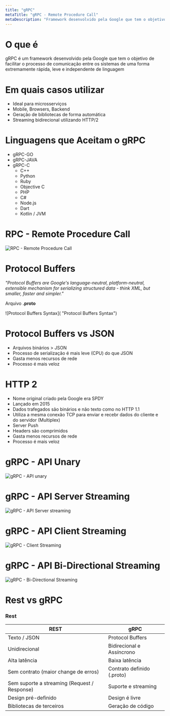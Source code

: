 ```yaml
---
title: "gRPC"
metaTitle: "gRPC - Remote Procedure Call"
metaDescription: "Framework desenvolvido pela Google que tem o objetivo de facilitar o processo de comunicação entre os sistemas de uma forma extremamente rápida, leve e independente de linguagem."
---
```

# O que é
gRPC é um framework desenvolvido pela Google que tem o objetivo de facilitar o processo de comunicação entre os sistemas de uma forma extremamente rápida, leve e independente de linguagem

# Em quais casos utilizar

- Ideal para microsserviços
- Mobile, Browsers, Backend
- Geração de bibliotecas de forma automática
- Streaming bidirecional utilizando HTTP/2

# Linguagens que Aceitam o gRPC

- gRPC-GO
- gRPC-JAVA
- gRPC-C
  - C++
  - Python
  - Ruby
  - Objective C
  - PHP
  - C#
  - Node.js
  - Dart
  - Kotlin / JVM

# RPC - Remote Procedure Call
![RPC - Remote Procedure Call](./grpc/rpc-example.png "RPC - Remote Procedure Call")

# Protocol Buffers
_"Protocol Buffers are Google's language-neutral, platform-neutral, extensible mechanism for serializing structured data - think XML, but smaller, faster and simpler."_

Arquivo **.proto**

![Protocol Buffers Syntax]( "Protocol Buffers Syntax")

# Protocol Buffers vs JSON
- Arquivos binários > JSON
- Processo de serialização é mais leve (CPU) do que JSON
- Gasta menos recursos de rede
- Processo é mais veloz

# HTTP 2

- Nome original criado pela Google era SPDY
- Lançado em 2015
- Dados trafegados são binários e não texto como no HTTP 1.1
- Utiliza a mesma conexão TCP para enviar e recebr dados do cliente e do servidor (Multiplex)
- Server Push
- Headers são comprimidos
- Gasta menos recursos de rede
- Processo é mais veloz

# gRPC - API Unary
![gRPC - API unary](./grpc/grpc-api-unary.png "gRPC - API unary")

# gRPC - API Server Streaming
![gRPC - API Server streaming](./grpc/grpc-api-server-streaming.png "gRPC - API Server streaming")

# gRPC - API Client Streaming
![gRPC - Client Streaming](./grpc/grpc-api-client-streaming.png "gRPC - Client Streaming")

# gRPC - API Bi-Directional Streaming
![gRPC - Bi-Directional Streaming](./grpc/grpc-api-bi-directional-streaming.png "gRPC - Bi-Directional Streaming")

# Rest vs gRPC

### Rest

| REST                                         | gRPC                       |
|----------------------------------------------|----------------------------|
| Texto / JSON                                 | Protocol Buffers           |
| Unidirecional                                | Bidirecional e Assíncrono  |
| Alta latência                                | Baixa latência             |
| Sem contrato (maior change de erros)         | Contrato definido (.proto) |
| Sem suporte a streaming (Request / Response) | Suporte e streaming        |
| Design pré-definido                          | Design é livre             |
| Bibliotecas de terceiros                     | Geração de código          |
